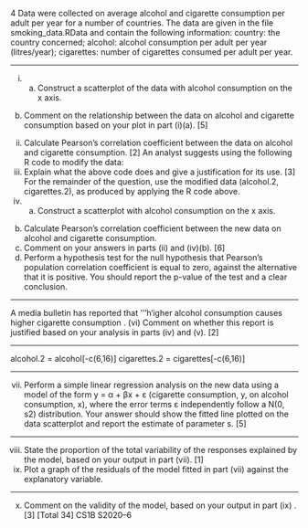 
\large 
\noindent

4 Data were collected on average alcohol and cigarette consumption per adult per year
for a number of countries. The data are given in the file smoking_data.RData
and contain the following information:
country: the country concerned;
alcohol: alcohol consumption per adult per year (litres/year);
cigarettes: number of cigarettes consumed per adult per year.

---

(i) (a) Construct a scatterplot of the data with alcohol consumption on the
x axis.
(b) Comment on the relationship between the data on alcohol and cigarette
consumption based on your plot in part (i)(a).
[5]
(ii) Calculate Pearson’s correlation coefficient between the data on alcohol and
cigarette consumption. [2]
An analyst suggests using the following R code to modify the data:
(iii) Explain what the above code does and give a justification for its use. [3]
For the remainder of the question, use the modified data
(alcohol.2, cigarettes.2), as produced by applying the R
code above.
(iv) (a) Construct a scatterplot with alcohol consumption on the x axis.
(b) Calculate Pearson’s correlation coefficient between the new data on
alcohol and cigarette consumption.
(c) Comment on your answers in parts (ii) and (iv)(b).
[6]
(v) Perform a hypothesis test for the null hypothesis that Pearson’s population
correlation coefficient is equal to zero, against the alternative that it is positive.
You should report the p-value of the test and a clear conclusion. 

---

A media bulletin has reported that ‘'‘h‘igher alcohol consumption causes higher
cigarette consumption .
(vi) Comment on whether this report is justified based on your analysis in parts (iv)
and (v). [2]

---

alcohol.2 = alcohol[-c(6,16)]
cigarettes.2 = cigarettes[-c(6,16)]


---

(vii) Perform a simple linear regression analysis on the new data using a
model of the form y = α + βx + ε (cigarette consumption, y, on alcohol
consumption, x), where the error terms ε independently follow a
N(0, s2) distribution.
Your answer should show the fitted line plotted on the data scatterplot
and report the estimate of parameter s. [5]


---

(viii) State the proportion of the total variability of the responses explained
by the model, based on your output in part (vii). [1]
(ix) Plot a graph of the residuals of the model fitted in part (vii)
against the explanatory variable. 


---

(x) Comment on the validity of the model, based on your output in
part (ix) . [3]
[Total 34]
CS1B S2020–6
